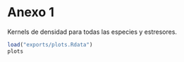 # Anexo 1

Kernels de densidad para todas las especies y estresores.

```r
load("exports/plots.Rdata")
plots
```

